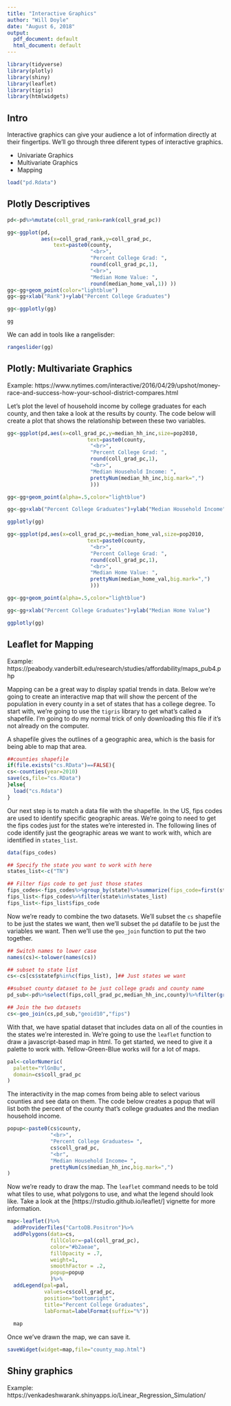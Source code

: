```yaml
---
title: "Interactive Graphics"
author: "Will Doyle"
date: "August 6, 2018"
output:
  pdf_document: default
  html_document: default
---
```



```r
library(tidyverse)
library(plotly)
library(shiny)
library(leaflet)
library(tigris)
library(htmlwidgets)
```

## Intro

Interactive graphics can give your audience a lot of information directly at their fingertips. We'll go through three diferent types of interactive graphics. 

- Univariate Graphics
- Multivariate Graphics
- Mapping

```r
load("pd.Rdata")
```

## Plotly Descriptives

```r
pd<-pd%>%mutate(coll_grad_rank=rank(coll_grad_pc))
```


```r
gg<-ggplot(pd,
           aes(x=coll_grad_rank,y=coll_grad_pc,
               text=paste0(county,
                           "<br>",
                           "Percent College Grad: ",
                           round(coll_grad_pc,1),
                           "<br>",
                           "Median Home Value: ",
                           round(median_home_val,1)) ))
gg<-gg+geom_point(color="lightblue")
gg<-gg+xlab("Rank")+ylab("Percent College Graduates")

gg<-ggplotly(gg)

gg

```

We can add in tools like a rangelisder:
```r
rangeslider(gg)
```


## Plotly: Multivariate Graphics

Example: https://www.nytimes.com/interactive/2016/04/29/upshot/money-race-and-success-how-your-school-district-compares.html

Let's plot the level of household income by college graduates for each county, and then take a look at the results by county. The code below will create a plot that shows the relationship between these two variables. 

```r
gg<-ggplot(pd,aes(x=coll_grad_pc,y=median_hh_inc,size=pop2010,
                          text=paste0(county,
                           "<br>",
                           "Percent College Grad: ",
                           round(coll_grad_pc,1),
                           "<br>",
                           "Median Household Income: ",
                           prettyNum(median_hh_inc,big.mark=",")
                           )))

gg<-gg+geom_point(alpha=.5,color="lightblue")

gg<-gg+xlab("Percent College Graduates")+ylab("Median Household Income")

ggplotly(gg)
```


```r
gg<-ggplot(pd,aes(x=coll_grad_pc,y=median_home_val,size=pop2010,
                          text=paste0(county,
                           "<br>",
                           "Percent College Grad: ",
                           round(coll_grad_pc,1),
                           "<br>",
                           "Median Home Value: ",
                           prettyNum(median_home_val,big.mark=",")
                           )))

gg<-gg+geom_point(alpha=.5,color="lightblue")

gg<-gg+xlab("Percent College Graduates")+ylab("Median Home Value")

ggplotly(gg)


```


## Leaflet for Mapping

Example: https://peabody.vanderbilt.edu/research/studies/affordability/maps_pub4.php

Mapping can be a great way to display spatial trends in data. Below we're going to create an interactive map that will show the percent of the population in every county in a set of states that has a college degree. To start with, we're going to use the `tigris` library to get what's called a shapefile. I'm going to do my normal trick of only downloading this file if it's not already on the computer. 

A shapefile gives the outlines of a geographic area, which is the basis for being able to map that area. 
```r
##counties shapefile
if(file.exists("cs.RData")==FALSE){
cs<-counties(year=2010)
save(cs,file="cs.RData")
}else{
  load("cs.Rdata")
}
```

Our next step is to match a data file with the shapefile. In the US, fips codes are used to identify specific geographic areas. We're going to need to get the fips codes just for the states we're interested in. The following lines of code identify just the geographic areas we want to work with, which are identified in `states_list`.

```r
data(fips_codes)

## Specify the state you want to work with here
states_list<-c("TN")

## Filter fips code to get just those states
fips_codes<-fips_codes%>%group_by(state)%>%summarize(fips_code=first(state_code))
fips_list<-fips_codes%>%filter(state%in%states_list)
fips_list<-fips_list$fips_code
```


Now we're ready to combine the two datasets. We'll subset the `cs` shapefile to be just the states we want, then we'll subset the `pd` datafile to be just the variables we want. Then we'll use the `geo_join` function to put the two together. 
```r

## Switch names to lower case
names(cs)<-tolower(names(cs))

## subset to state list
cs<-cs[cs$statefp%in%c(fips_list), ]## Just states we want

##subset county dataset to be just college grads and county name
pd_sub<-pd%>%select(fips,coll_grad_pc,median_hh_inc,county)%>%filter(grepl(states_list,county))

## Join the two datasets
cs<-geo_join(cs,pd_sub,"geoid10","fips")
```

With that, we have spatial dataset that includes data on all of the counties in the states we're interested in. We're going to use the `leaflet` function to draw a javascript-based map in html. To get started, we need to give it a palette to work with. Yellow-Green-Blue works will for a lot of maps. 

```r
pal<-colorNumeric(
  palette="YlGnBu",
  domain=cs$coll_grad_pc
)
```

The interactivity in the map comes from being able to select various counties and see data on them. The code below creates a popup that will list both the percent of the county that's college graduates and the median household income. 

```r
popup<-paste0(cs$county,
              "<br>",
              "Percent College Graduates= ",
              cs$coll_grad_pc,
              "<br",
              "Median Household Income= ",
              prettyNum(cs$median_hh_inc,big.mark=",")
)
```

Now we're ready to draw the map. The `leaflet` command needs to be told what tiles to use, what polygons to use, and what the legend should look like. Take a look at the [https://rstudio.github.io/leaflet/] vignette for more information. 

```r
map<-leaflet()%>%
  addProviderTiles("CartoDB.Positron")%>%
  addPolygons(data=cs,
              fillColor=~pal(coll_grad_pc),
              color="#b2aeae",
              fillOpacity = .7,
              weight=1,
              smoothFactor = .2,
              popup=popup
              )%>%
  addLegend(pal=pal,
            values=cs$coll_grad_pc,
            position="bottomright",
            title="Percent College Graduates",
            labFormat=labelFormat(suffix="%"))
                
  map
```

Once we've drawn the map, we can save it.
```r
saveWidget(widget=map,file="county_map.html")
```

## Shiny graphics

Example: https://venkadeshwarank.shinyapps.io/Linear_Regression_Simulation/

